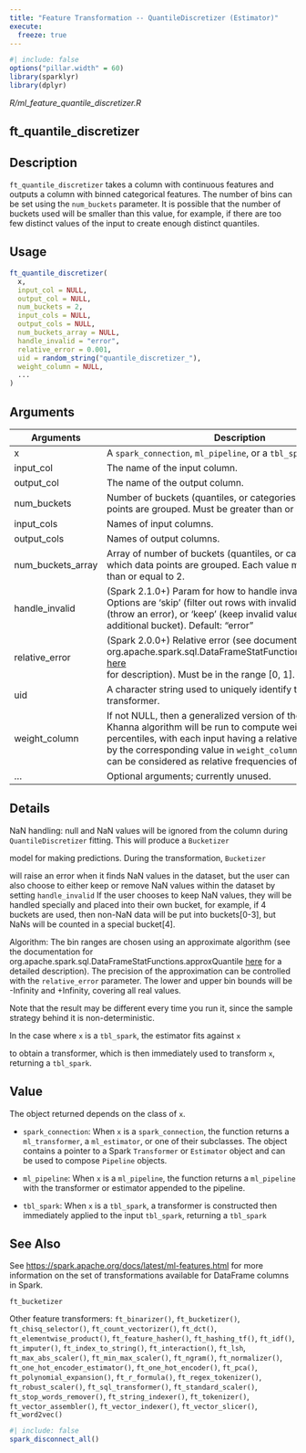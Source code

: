 ```yaml
---
title: "Feature Transformation -- QuantileDiscretizer (Estimator)"
execute:
  freeze: true
---
```


```r
#| include: false
options("pillar.width" = 60)
library(sparklyr) 
library(dplyr)
```

*R/ml_feature_quantile_discretizer.R*

## ft_quantile_discretizer

## Description
`ft_quantile_discretizer` takes a column with continuous features and outputs   a column with binned categorical features. The number of bins can be   set using the `num_buckets` parameter. It is possible that the number   of buckets used will be smaller than this value, for example, if there   are too few distinct values of the input to create enough distinct   quantiles. 


## Usage
```r
ft_quantile_discretizer( 
  x, 
  input_col = NULL, 
  output_col = NULL, 
  num_buckets = 2, 
  input_cols = NULL, 
  output_cols = NULL, 
  num_buckets_array = NULL, 
  handle_invalid = "error", 
  relative_error = 0.001, 
  uid = random_string("quantile_discretizer_"), 
  weight_column = NULL, 
  ... 
) 
```

## Arguments
|Arguments|Description|
|---|---|
| x | A `spark_connection`, `ml_pipeline`, or a `tbl_spark`. |
| input_col | The name of the input column. |
| output_col | The name of the output column. |
| num_buckets | Number of buckets (quantiles, or categories) into which data points are grouped. Must be greater than or equal to 2. |
| input_cols | Names of input columns. |
| output_cols | Names of output columns. |
| num_buckets_array | Array of number of buckets (quantiles, or categories) into which data points are grouped. Each value must be greater than or equal to 2. |
| handle_invalid | (Spark 2.1.0+) Param for how to handle invalid entries. Options are 'skip' (filter out rows with invalid values), 'error' (throw an error), or 'keep' (keep invalid values in a special additional bucket). Default: "error" |
| relative_error | (Spark 2.0.0+) Relative error (see documentation for org.apache.spark.sql.DataFrameStatFunctions.approxQuantile [here](https://spark.apache.org/docs/latest/api/scala/index.html#org.apache.spark.sql.DataFrameStatFunctions)<br>for description). Must be in the range [0, 1]. default: 0.001 |
| uid | A character string used to uniquely identify the feature transformer. |
| weight_column | If not NULL, then a generalized version of the Greenwald-Khanna algorithm will be run to compute weighted percentiles, with each input having a relative weight specified by the corresponding value in `weight_column`. The weights can be considered as relative frequencies of sample inputs. |
| ... | Optional arguments; currently unused. |

## Details

NaN handling: null and NaN values will be ignored from the column   during `QuantileDiscretizer` fitting. This will produce a `Bucketizer`

  model for making predictions. During the transformation, `Bucketizer`

  will raise an error when it finds NaN values in the dataset, but the   user can also choose to either keep or remove NaN values within the   dataset by setting `handle_invalid` If the user chooses to keep NaN values,   they will be handled specially and placed into their own bucket,   for example, if 4 buckets are used, then non-NaN data will be put   into buckets[0-3], but NaNs will be counted in a special bucket[4]. 

  Algorithm: The bin ranges are chosen using an approximate algorithm (see   the documentation for org.apache.spark.sql.DataFrameStatFunctions.approxQuantile   [here](https://spark.apache.org/docs/latest/api/scala/index.html#org.apache.spark.sql.DataFrameStatFunctions) for a detailed description). The precision of the approximation can be   controlled with the `relative_error` parameter. The lower and upper bin   bounds will be -Infinity and +Infinity, covering all real values. 

  Note that the result may be different every time you run it, since the sample   strategy behind it is non-deterministic. 

In the case where `x` is a `tbl_spark`, the estimator fits against `x`

  to obtain a transformer, which is then immediately used to transform `x`, returning a `tbl_spark`. 


## Value

The object returned depends on the class of `x`. 

  

- `spark_connection`: When `x` is a `spark_connection`, the function returns a `ml_transformer`,   a `ml_estimator`, or one of their subclasses. The object contains a pointer to   a Spark `Transformer` or `Estimator` object and can be used to compose   `Pipeline` objects. 

  

- `ml_pipeline`: When `x` is a `ml_pipeline`, the function returns a `ml_pipeline` with   the transformer or estimator appended to the pipeline. 

  

- `tbl_spark`: When `x` is a `tbl_spark`, a transformer is constructed then   immediately applied to the input `tbl_spark`, returning a `tbl_spark`



## See Also

See [https://spark.apache.org/docs/latest/ml-features.html](https://spark.apache.org/docs/latest/ml-features.html) for   more information on the set of transformations available for DataFrame   columns in Spark. 

`ft_bucketizer`

Other feature transformers:  `ft_binarizer()`, `ft_bucketizer()`, `ft_chisq_selector()`, `ft_count_vectorizer()`, `ft_dct()`, `ft_elementwise_product()`, `ft_feature_hasher()`, `ft_hashing_tf()`, `ft_idf()`, `ft_imputer()`, `ft_index_to_string()`, `ft_interaction()`, `ft_lsh`, `ft_max_abs_scaler()`, `ft_min_max_scaler()`, `ft_ngram()`, `ft_normalizer()`, `ft_one_hot_encoder_estimator()`, `ft_one_hot_encoder()`, `ft_pca()`, `ft_polynomial_expansion()`, `ft_r_formula()`, `ft_regex_tokenizer()`, `ft_robust_scaler()`, `ft_sql_transformer()`, `ft_standard_scaler()`, `ft_stop_words_remover()`, `ft_string_indexer()`, `ft_tokenizer()`, `ft_vector_assembler()`, `ft_vector_indexer()`, `ft_vector_slicer()`, `ft_word2vec()`


```r
#| include: false
spark_disconnect_all()
```
